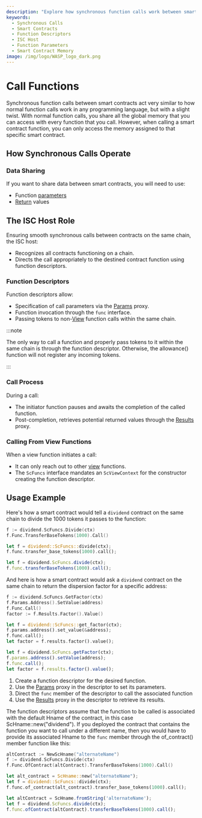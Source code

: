 ```yaml
---
description: "Explore how synchronous function calls work between smart contracts, highlighting the role of function descriptors in parameter and token passage, and understanding the ISC host's role in this procedure."
keywords:
  - Synchronous Calls
  - Smart Contracts
  - Function Descriptors
  - ISC Host
  - Function Parameters
  - Smart Contract Memory
image: /img/logo/WASP_logo_dark.png
---
```



# Call Functions

Synchronous function calls between smart contracts act very similar to how normal function calls work in any programming language,
but with a slight twist.
With normal function calls, you share all the global memory that you can access with every function that you call.
However, when calling a smart contract function,
you can only access the memory assigned to that specific smart contract.

## How Synchronous Calls Operate

### Data Sharing

If you want to share data between smart contracts, you will need to use:

- Function [parameters](params.mdx)
- [Return](results.mdx) values

## The ISC Host Role

Ensuring smooth synchronous calls between contracts on the same chain, the ISC host:

- Recognizes all contracts functioning on a chain.
- Directs the call appropriately to the destined contract function using function descriptors.

### Function Descriptors

Function descriptors allow:

- Specification of call parameters via the [Params](params.mdx) proxy.
- Function invocation through the `func` interface.
- Passing tokens to non-[View](views.mdx) function calls within the same chain.

:::note

The only way to call a function and properly pass tokens to it within the same chain is through the function descriptor.
Otherwise, the allowance() function will not register any incoming tokens.

:::

### Call Process

During a call:

- The initiator function pauses and awaits the completion of the called function.
- Post-completion, retrieves potential returned values through the [Results](results.mdx) proxy.

### Calling From View Functions

When a view function initiates a call:

- It can only reach out to other [view](views.mdx) functions.
- The `ScFuncs` interface mandates an `ScViewContext` for the constructor creating the function descriptor.

## Usage Example

Here's how a smart contract would tell a `dividend` contract on the same chain to divide the 1000 tokens it passes to the function:

<Tabs groupId="language" queryString>

<TabItem value="go" label="Go">

```go
f := dividend.ScFuncs.Divide(ctx)
f.Func.TransferBaseTokens(1000).Call()
```

</TabItem>
<TabItem value="rust" label="Rust">

```rust
let f = dividend::ScFuncs::divide(ctx);
f.func.transfer_base_tokens(1000).call();
```

</TabItem>
<TabItem value="typescript" label="Typescript">

```ts
let f = dividend.ScFuncs.divide(ctx);
f.func.transferBaseTokens(1000).call();
```

</TabItem>
</Tabs>

And here is how a smart contract would ask a `dividend` contract on the same chain to
return the dispersion factor for a specific address:

<Tabs groupId="language" queryString>

<TabItem value="go" label="Go">

```go
f := dividend.ScFuncs.GetFactor(ctx)
f.Params.Address().SetValue(address)
f.Func.Call()
factor := f.Results.Factor().Value()
```

</TabItem>
<TabItem value="rust" label="Rust">

```rust
let f = dividend::ScFuncs::get_factor(ctx);
f.params.address().set_value(&address);
f.func.call();
let factor = f.results.factor().value();
```

</TabItem>
<TabItem value="typescript" label="Typescript">

```ts
let f = dividend.ScFuncs.getFactor(ctx);
f.params.address().setValue(address);
f.func.call();
let factor = f.results.factor().value();
```

</TabItem>
</Tabs>

1. Create a function descriptor for the desired function.
2. Use the [Params](params.mdx) proxy in the descriptor to set its parameters.
3. Direct the `func` member of the descriptor to call the associated function
4. Use the [Results](results.mdx) proxy in the descriptor to retrieve its results.

The function descriptors assume that the function to be called is associated with the
default Hname of the contract, in this case ScHname::new("dividend"). If you deployed the
contract that contains the function you want to call under a different name, then you
would have to provide its associated Hname to the `func` member through the of_contract()
member function like this:

<Tabs groupId="language" queryString>

<TabItem value="go" label="Go">

```go
altContract := NewScHname("alternateName")
f := dividend.ScFuncs.Divide(ctx)
f.Func.OfContract(altContract).TransferBaseTokens(1000).Call()
```

</TabItem>
<TabItem value="rust" label="Rust">

```rust
let alt_contract = ScHname::new("alternateName");
let f = dividend::ScFuncs::divide(ctx);
f.func.of_contract(alt_contract).transfer_base_tokens(1000).call();
```

</TabItem>
<TabItem value="typescript" label="Typescript">

```ts
let altContract = ScHname.fromString('alternateName');
let f = dividend.ScFuncs.divide(ctx);
f.func.ofContract(altContract).transferBaseTokens(1000).call();
```

</TabItem>
</Tabs>
